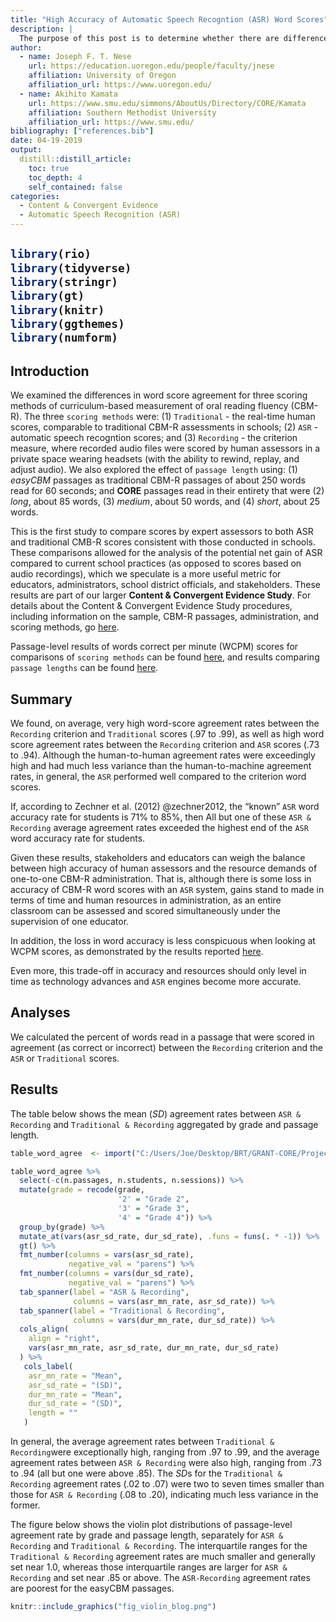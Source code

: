 ```yaml
---
title: "High Accuracy of Automatic Speech Recogntion (ASR) Word Scores"
description: |
  The purpose of this post is to determine whether there are differences in word score agreement rates between the human scoring criterion versus traditional or ASR scoring of traditional CBM-R and CORE passages.
author:
  - name: Joseph F. T. Nese
    url: https://education.uoregon.edu/people/faculty/jnese
    affiliation: University of Oregon
    affiliation_url: https://www.uoregon.edu/
  - name: Akihito Kamata
    url: https://www.smu.edu/simmons/AboutUs/Directory/CORE/Kamata
    affiliation: Southern Methodist University
    affiliation_url: https://www.smu.edu/
bibliography: ["references.bib"]
date: 04-19-2019
output:
  distill::distill_article:
    toc: true
    toc_depth: 4
    self_contained: false
categories:
  - Content & Convergent Evidence
  - Automatic Speech Recognition (ASR)
---
```

<h2 id="top" /h2>

```r
library(rio)
library(tidyverse)
library(stringr)
library(gt)
library(knitr)
library(ggthemes)
library(numform)
```

## Introduction

We examined the differences in word score agreement for three scoring methods of curriculum-based measurement of oral reading fluency (CBM-R). The three `scoring methods` were: (1) `Traditional` - the real-time human scores, comparable to traditional CBM-R assessments in schools; (2) `ASR` - automatic speech recogntion scores; and (3) `Recording` - the criterion measure, where recorded audio files were scored by human assessors in a private space wearing headsets (with the ability to rewind, replay, and adjust audio). We also explored the effect of `passage length` using: (1) *easyCBM* passages as traditional CBM-R passages of about 250 words read for 60 seconds; and **CORE** passages read in their entirety that were (2) *long*, about 85 words, (3) *medium*, about 50 words, and (4) *short*, about 25 words.

This is the first study to compare scores by expert assessors to both ASR and traditional CMB-R scores consistent with those conducted in schools. These comparisons allowed for the analysis of the potential net gain of ASR compared to current school practices (as opposed to scores based on audio recordings), which we speculate is a more useful metric for educators, administrators, school district officials, and stakeholders. 
These results are part of our larger **Content & Convergent Evidence Study**. For details about the Content & Convergent Evidence Study procedures, including information on the sample, CBM-R passages, administration, and scoring methods, go [here](https://jnese.github.io/core-blog/posts/2019-04-04-content-convergent-evidence-study-procedures/).

Passage-level results of words correct per minute (WCPM) scores for comparisons of `scoring methods` can be found [here](https://jnese.github.io/core-blog/posts/2019-04-16-asr-can-score-cbmr-assessments/), and results comparing `passage lengths` can be found [here](https://jnese.github.io/core-blog/posts/2019-04-17-shorter-passages-can-be-used-for-cbmr-assessments/).

## Summary

We found, on average, very high word-score agreement rates between the `Recording` criterion and `Traditional` scores (.97 to .99), as well as high word score agreement rates between the `Recording` criterion and `ASR` scores (.73 to .94). Although the human-to-human agreement rates were exceedingly high and had much less variance than the human-to-machine agreement rates, in general, the `ASR` performed well compared to the criterion word scores. 

If, according to Zechner et al. (2012) @zechner2012, the “known” `ASR` word accuracy rate for students is 71% to 85%, then All but one of these `ASR & Recording` average agreement rates exceeded the highest end of the `ASR` word accuracy rate for students. 

Given these results, stakeholders and educators can weigh the balance between high accuracy of human assessors and the resource demands of one-to-one CBM-R administration. That is, although there is some loss in accuracy of CBM-R word scores with an `ASR` system, gains stand to made in terms of time and human resources in administration, as an entire classroom can be assessed and scored simultaneously under the supervision of one educator. 

In addition, the loss in word accuracy is less conspicuous when looking at WCPM scores, as demonstrated by the results reported [here]( https://jnese.github.io/core-blog/posts/2019-04-16-asr-can-score-cbmr-assessments/). 

Even more, this trade-off in accuracy and resources should only level in time as technology advances and `ASR` engines become more accurate.

## Analyses

We calculated the percent of words read in a passage that were scored in agreement (as correct or incorrect) between the `Recording` criterion and the `ASR` or `Traditional` scores.

## Results

The table below shows the mean (*SD*) agreement rates between `ASR & Recording` and `Traditional & Recording` aggregated by grade and passage length.

```r
table_word_agree  <- import("C:/Users/Joe/Desktop/BRT/GRANT-CORE/Project/Publications/year_1_2_project/data/table_word_agree.Rdata")

table_word_agree %>%
  select(-c(n.passages, n.students, n.sessions)) %>% 
  mutate(grade = recode(grade,
                        '2' = "Grade 2",
                        '3' = "Grade 3",
                        '4' = "Grade 4")) %>% 
  group_by(grade) %>% 
  mutate_at(vars(asr_sd_rate, dur_sd_rate), .funs = funs(. * -1)) %>% 
  gt() %>% 
  fmt_number(columns = vars(asr_sd_rate),
             negative_val = "parens") %>% 
  fmt_number(columns = vars(dur_sd_rate),
             negative_val = "parens") %>% 
  tab_spanner(label = "ASR & Recording",
              columns = vars(asr_mn_rate, asr_sd_rate)) %>% 
  tab_spanner(label = "Traditional & Recording",
              columns = vars(dur_mn_rate, dur_sd_rate)) %>% 
  cols_align(
    align = "right",
    vars(asr_mn_rate, asr_sd_rate, dur_mn_rate, dur_sd_rate)
  ) %>% 
   cols_label(
    asr_mn_rate = "Mean",
    asr_sd_rate = "(SD)",
    dur_mn_rate = "Mean",
    dur_sd_rate = "(SD)",
    length = ""
   ) 
```

In general, the average agreement rates between `Traditional & Recording `were exceptionally high, ranging from .97 to .99, and the average agreement rates between `ASR & Recording` were also high, ranging from .73 to .94 (all but one were above .85). The *SD*s for the `Traditional & Recording` agreement rates (.02 to .07) were two to seven times smaller than those for `ASR & Recording` (.08 to .20), indicating much less variance in the former. 

The figure below shows the violin plot distributions of passage-level agreement rate by grade and passage length, separately for `ASR & Recording` and `Traditional & Recording`. The interquartile ranges for the `Traditional & Recording` agreement rates are much smaller and generally set near 1.0, whereas those interquartile ranges are larger for `ASR & Recording` and set near .85 or above. The `ASR-Recording` agreement rates are poorest for the easyCBM passages.

```r
knitr::include_graphics("fig_violin_blog.png")
```
